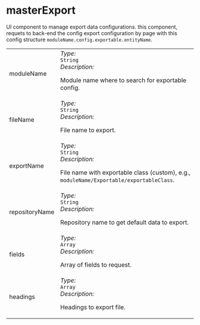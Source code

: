 
# masterExport
UI component to manage export data configurations. this component, requets to back-end the config export configuration by page with this config structure `moduleName.config.exportable.entityName`.

<Tabs>
  <TabItem value="Props" label="Props" default>
    <table>
      <tr>
        <td>moduleName</td>
        <td>
          <i class="colorGraySpan">Type:</i>
          <br />
          <code>String</code>
          <br />
          <i class="colorGraySpan">Description:</i>
          <br />
          <p>Module name where to search for exportable config.</p>
        </td>
      </tr>
      <tr>
        <td>fileName</td>
        <td>
          <i class="colorGraySpan">Type:</i>
          <br />
          <code>String</code>
          <br />
          <i class="colorGraySpan">Description:</i>
          <br />
          <p>File name to export.</p>
        </td>
      </tr>
      <tr>
        <td>exportName</td>
        <td>
          <i class="colorGraySpan">Type:</i>
          <br />
          <code>String</code>
          <br />
          <i class="colorGraySpan">Description:</i>
          <br />
          <p>File name with exportable class (custom), e.g., <code>moduleName/Exportable/exportableClass</code>.</p>
        </td>
      </tr>
      <tr>
        <td>repositoryName</td>
        <td>
          <i class="colorGraySpan">Type:</i>
          <br />
          <code>String</code>
          <br />
          <i class="colorGraySpan">Description:</i>
          <br />
          <p>Repository name to get default data to export.</p>
        </td>
      </tr>
      <tr>
        <td>fields</td>
        <td>
          <i class="colorGraySpan">Type:</i>
          <br />
          <code>Array</code>
          <br />
          <i class="colorGraySpan">Description:</i>
          <br />
          <p>Array of fields to request.</p>
        </td>
      </tr>
      <tr>
        <td>headings</td>
        <td>
          <i class="colorGraySpan">Type:</i>
          <br />
          <code>Array</code>
          <br />
          <i class="colorGraySpan">Description:</i>
          <br />
          <p>Headings to export file.</p>
        </td>
      </tr>
    </table>
  </TabItem>
</Tabs>